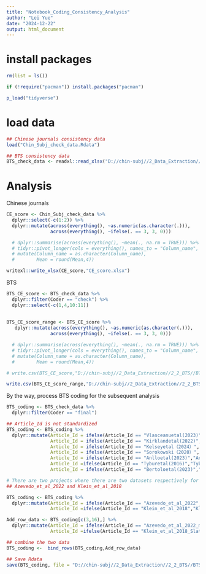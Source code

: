 ```yaml
---
title: "Notebook_Coding_Consistency_Analysis"
author: "Lei Yue"
date: "2024-12-22"
output: html_document
---
```



# install packages
```r
rm(list = ls())

if (!require("pacman")) install.packages("pacman")

p_load("tidyverse")
```


# load data
```r
## Chinese journals consistency data
load("Chin_Subj_check_data.Rdata")

## BTS consistency data
BTS_check_data <- readxl::read_xlsx("D://chin-subj//2_Data_Extraction//2_2_BTS//Chin_Subj_Proofreading_BTS_20250429.xlsx")
```


# Analysis
Chinese journals
```r
CE_score <- Chin_Subj_check_data %>% 
  dplyr::select(-c(1:2)) %>% 
  dplyr::mutate(across(everything(), ~as.numeric(as.character(.))),
                across(everything(), ~ifelse(. == 3, 3, 0)))

  # dplyr::summarise(across(everything(), ~mean(., na.rm = TRUE))) %>% 
  # tidyr::pivot_longer(cols = everything(), names_to = "Column_name", values_to = "Mean") %>%
  # mutate(Column_name = as.character(Column_name),
  #        Mean = round(Mean,4))

writexl::write_xlsx(CE_score,"CE_score.xlsx")
```


BTS
```r
BTS_CE_score <- BTS_check_data %>% 
  dplyr::filter(Coder == "check") %>% 
  dplyr::select(-c(1,4,10:11))
  
  
BTS_CE_score_range <- BTS_CE_score %>% 
   dplyr::mutate(across(everything(), ~as.numeric(as.character(.))),
                across(everything(), ~ifelse(. == 3, 3, 0)))

  # dplyr::summarise(across(everything(), ~mean(., na.rm = TRUE))) %>% 
  # tidyr::pivot_longer(cols = everything(), names_to = "Column_name", values_to = "Mean") %>%
  # mutate(Column_name = as.character(Column_name),
  #        Mean = round(Mean,4))

# write.csv(BTS_CE_score,"D://chin-subj//2_Data_Extraction//2_2_BTS//BTS_CE_score.csv",row.names = FALSE)

write.csv(BTS_CE_score_range,"D://chin-subj//2_Data_Extraction//2_2_BTS//BTS_CE_score2.csv",row.names = FALSE)
```


By the way, process BTS coding for the subsequent analysis
```r
BTS_coding <- BTS_check_data %>% 
  dplyr::filter(Coder == "final")

## Article_Id is not standardized
BTS_coding <- BTS_coding %>% 
  dplyr::mutate(Article_Id = ifelse(Article_Id == "Vlasceanuetal(2023)","Vlasceanu_et_al_2023",Article_Id),
                Article_Id = ifelse(Article_Id == "Kirklandetal(2022)","Kirkland_et_al_2022",Article_Id),
                Article_Id = ifelse(Article_Id == "Kelseyetal（2024）","Lucca_et_al_2024",Article_Id),
                Article_Id = ifelse(Article_Id == "Sorokowski（2020）","Sorokowski_et_al_2020",Article_Id),
                Article_Id = ifelse(Article_Id == "Anlloetal(2023)","Anllo_et_al_2023",Article_Id),
                Article_Id =ifelse(Article_Id == "Tyburetal(2016)","Tybur_et_al_2016",Article_Id),
                Article_Id = ifelse(Article_Id == "Bertoloetal(2023)","Bertolo_et_al_2023",Article_Id))

# There are two projects where there are two datasets respectively for adding rows to this.
## Azevedo_et_al_2022 and Klein_et_al_2018

BTS_coding <- BTS_coding %>% 
  dplyr::mutate(Article_Id = ifelse(Article_Id == "Azevedo_et_al_2022","Azevedo_et_al_2022_mainland",Article_Id),
                Article_Id =ifelse(Article_Id == "Klein_et_al_2018","Klein_et_al_2018_Slate1",Article_Id))

Add_row_data <- BTS_coding[c(3,16),] %>% 
  dplyr::mutate(Article_Id = ifelse(Article_Id == "Azevedo_et_al_2022_mainland","Azevedo_et_al_2022_taiwan",Article_Id),
                Article_Id =ifelse(Article_Id == "Klein_et_al_2018_Slate1","Klein_et_al_2018_Slate2",Article_Id))

## combine the two data
BTS_coding <-  bind_rows(BTS_coding,Add_row_data)

## Save Rdata
save(BTS_coding, file = "D://chin-subj//2_Data_Extraction//2_2_BTS//BTS_coding.Rdata")
```

